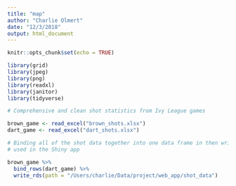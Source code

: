```yaml
---
title: "map"
author: "Charlie Olmert"
date: "12/3/2018"
output: html_document
---
```


```r
knitr::opts_chunk$set(echo = TRUE)

library(grid)
library(jpeg)
library(png)
library(readxl)
library(janitor)
library(tidyverse)
```


```r
# Comprehensive and clean shot statistics from Ivy League games

brown_game <- read_excel("brown_shots.xlsx")
dart_game <- read_excel("dart_shots.xlsx")

# Binding all of the shot data together into one data frame in then writing onto "shot_data" to be
# used in the Shiny app

brown_game %>% 
  bind_rows(dart_game) %>% 
  write_rds(path = "/Users/charlie/Data/project/web_app/shot_data")
```

